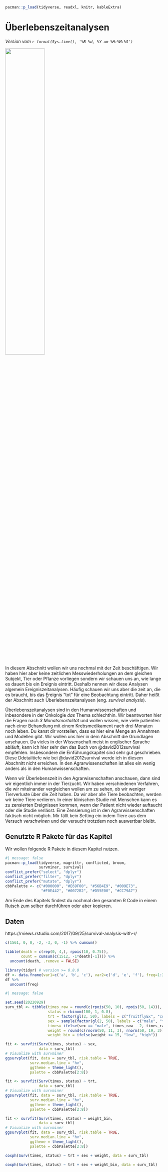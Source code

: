 ```r
pacman::p_load(tidyverse, readxl, knitr, kableExtra)
```

# Überlebenszeitanalysen {#sec-survival}

*Version vom `r format(Sys.time(), '%B %d, %Y um %H:%M:%S')`*

![](images/caution.png){fig-align="center" width="50%"}

In diesem Abschnitt wollen wir uns nochmal mit der Zeit beschäftigen. Wir haben hier aber keine zeitlichen Messwiederholungen an dem gleichen Subjekt, Tier oder Pflanze vorliegen sondern wir schauen uns an, wie lange es dauert bis ein Ereignis eintritt. Deshalb nennen wir diese Analysen algemein Ereigniszeitanalysen. Häufig schauen wir uns aber die zeit an, die es braucht, bis das Ereignis "tot" für eine Beobachtung eintritt. Daher heißt der Abschnitt auch Überlebenszeitanalysen (eng. *survival analysis*).

Überlebenszeitanalysen sind in den Humanwissenschaften und inbesondere in der Onkologie *das* Thema schlechthin. Wir beantworten hier die Fragen nach *3 Monatsmortalität* und wollen wissen, wie viele patienten nach einer Behandlung mit einem Krebsmedikament nach drei Monaten noch leben. Du kanst dir vorstellen, dass es hier eine Menge an Annahmen und Modellen gibt. Wir wollen uns hier in dem Abschnitt die Grundlagen anschauen. Da vieles in der Wissenschaft meist in englischer Sprache abläuft, kann ich hier sehr den das Buch von @david2012survival empfehlen. Insbesondere die Einführungskapitel sind sehr gut geschrieben. Diese Ddetailtiefe wie bei @david2012survival werde ich in diesem Abschnitt nicht erreichen. In den Agrarwissenschaften ist alles ein wenig anders als in den Humanwissenschaften.

Wenn wir Überlebenszeit in den Agrarwisenschaften anschauen, dann sind wir eigentlich immer in der Tierzucht. Wir haben verschiedenen Verfahren, die wir miteinander vergleichen wollen um zu sehen, ob wir weniger Tierverluste über die Zeit haben. Da wir aber alle Tiere beobachten, werden wir keine Tiere verlieren. In einer klinischen Studie mit Menschen kann es zu zensierten Ereignissen kommen, wenn der Patient nicht wieder auftaucht oder die Studie verlässt. Eine Zensierung ist in den Agrarwissenschaften faktisch nicht möglich. Mir fällt kein Setting ein indem Tiere aus dem Versuch *verschwinen* und der versucht trotzdem noch auswertbar bleibt.

## Genutzte R Pakete für das Kapitel

Wir wollen folgende R Pakete in diesem Kapitel nutzen.

```r
#| message: false
pacman::p_load(tidyverse, magrittr, conflicted, broom,
               survminer, survival)
conflict_prefer("select", "dplyr")
conflict_prefer("filter", "dplyr")
conflict_prefer("mutate", "dplyr")
cbbPalette <- c("#000000", "#E69F00", "#56B4E9", "#009E73", 
                "#F0E442", "#0072B2", "#D55E00", "#CC79A7")
```

Am Ende des Kapitels findest du nochmal den gesamten R Code in einem Rutsch zum selber durchführen oder aber kopieren.

## Daten

https://rviews.rstudio.com/2017/09/25/survival-analysis-with-r/

```r

c(1561, 0, 0, -2, -3, 0, -1) %>% cumsum()

tibble(death = c(rep(0, 4,), rpois(10, 0.75)),
       count = cumsum(c(1512, -1*death[-1]))) %>% 
  uncount(death, .remove = FALSE)

library(tidyr) # version >= 0.8.0
df <- data.frame(var1=c('a', 'b', 'c'), var2=c('d', 'e', 'f'), freq=1:3)
df %>% 
  uncount(freq)

```

```r
#| message: false

set.seed(20220929)
surv_tbl <- tibble(times_raw = round(c(rpois(50, 10), rpois(50, 14))),
                   status = rbinom(100, 1, 0.8),
                   trt = factor(gl(2, 50), labels = c("fruitflyEx", "control")),
                   sex = sample(factor(gl(2, 50), labels = c("male", "female"))),
                   times= ifelse(sex == "male", times_raw - 2, times_raw + 5),
                   weight = round(c(rnorm(50, 11, 3), rnorm(50, 19, 3)), 2),
                   weight_bin = ifelse(weight <= 15, "low", "high"))

fit <- survfit(Surv(times, status) ~ sex,
               data = surv_tbl)
# Visualize with survminer
ggsurvplot(fit, data = surv_tbl, risk.table = TRUE,
           surv.median.line = "hv",
           ggtheme = theme_light(),
           palette = cbbPalette[2:8])

fit <- survfit(Surv(times, status) ~ trt,
               data = surv_tbl)
# Visualize with survminer
ggsurvplot(fit, data = surv_tbl, risk.table = TRUE,
           surv.median.line = "hv",
           ggtheme = theme_light(),
           palette = cbbPalette[2:8])

fit <- survfit(Surv(times, status) ~ weight_bin,
               data = surv_tbl)
# Visualize with survminer
ggsurvplot(fit, data = surv_tbl, risk.table = TRUE,
           surv.median.line = "hv",
           ggtheme = theme_light(),
           palette = cbbPalette[2:8])

coxph(Surv(times, status) ~ trt + sex + weight, data = surv_tbl)

coxph(Surv(times, status) ~ trt + sex + weight_bin, data = surv_tbl)


```
